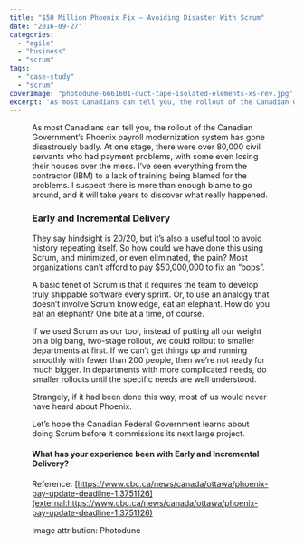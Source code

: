 ```yaml
---
title: "$50 Million Phoenix Fix – Avoiding Disaster With Scrum"
date: "2016-09-27"
categories: 
  - "agile"
  - "business"
  - "scrum"
tags: 
  - "case-study"
  - "scrum"
coverImage: "photodune-6661601-duct-tape-isolated-elements-xs-rev.jpg"
excerpt: 'As most Canadians can tell you, the rollout of the Canadian Government’s Phoenix payroll'
---
```




<Figure
  src={Photodune6661601DuctTapeIsolatedElementsXsRev}
  alt="Duct Tape - original image by Photodune"
  caption="Duct Tape - original image by Photodune"
/>


As most Canadians can tell you, the rollout of the Canadian Government’s Phoenix payroll modernization system has gone disastrously badly. At one stage, there were over 80,000 civil servants who had payment problems, with some even losing their houses over the mess. I’ve seen everything from the contractor (IBM) to a lack of training being blamed for the problems. I suspect there is more than enough blame to go around, and it will take years to discover what really happened.

### Early and Incremental Delivery

They say hindsight is 20/20, but it’s also a useful tool to avoid history repeating itself. So how could we have done this using Scrum, and minimized, or even eliminated, the pain? Most organizations can’t afford to pay $50,000,000 to fix an “oops”.

A basic tenet of Scrum is that it requires the team to develop truly shippable software every sprint. Or, to use an analogy that doesn’t involve Scrum knowledge, eat an elephant. How do you eat an elephant? One bite at a time, of course.

If we used Scrum as our tool, instead of putting all our weight on a big bang, two-stage rollout, we could rollout to smaller departments at first. If we can’t get things up and running smoothly with fewer than 200 people, then we’re not ready for much bigger. In departments with more complicated needs, do smaller rollouts until the specific needs are well understood.

Strangely, if it had been done this way, most of us would never have heard about Phoenix.

Let’s hope the Canadian Federal Government learns about doing Scrum before it commissions its next large project.

#### What has your experience been with Early and Incremental Delivery?

Reference: [https://www.cbc.ca/news/canada/ottawa/phoenix-pay-update-deadline-1.3751126](external:https://www.cbc.ca/news/canada/ottawa/phoenix-pay-update-deadline-1.3751126)

Image attribution: Photodune
